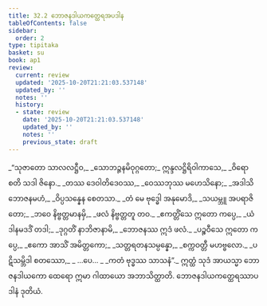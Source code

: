 ```yaml
---
title: 32.2 ဘောဇနဒါယကတ္ထေရအပဒါန
tableOfContents: false
sidebar:
  order: 2
type: tipitaka
basket: su
book: ap1
review:
  current: review
  updated: '2025-10-20T21:21:03.537148'
  updated_by: ''
  notes: ''
  history:
  - state: review
    date: '2025-10-20T21:21:03.537148'
    updated_by: ''
    notes: ''
    previous_state: draft
---
```



<DynamicBreadcrumb />


<ReviewStatus review={frontmatter.review} showDetails={true} />

<HypothesisAnnotation frontmatter={frontmatter} />

<Division number="4" book="ap1" e="ch" v="20" p="288">

<Paragraph number="3511" type="verses" book="ap1">
_“သုဇာတော သာလလဋ္ဌီဝ,_  
_သောဘဉ္ဇနမိဝုဂ္ဂတော;_  
ဣန္ဒလဋ္ဌိရိဝါကာသေ,_  
_ဝိရောစတိ သဒါ ဇိနော._  

</Paragraph>

</Division>
<Division number="5" book="ap1" e="ch" v="20" p="288">

<Paragraph number="3512" type="verses" book="ap1">
_တဿ ဒေဝါတိဒေဝဿ,_  
_ဝေဿဘုဿ မဟေသိနော;_  
_အဒါသိ ဘောဇနမဟံ,_  
_ဝိပ္ပသန္နေန စေတသာ._  

</Paragraph>

</Division>
<Division number="6" book="ap1" e="ch" v="20" p="288">

<Paragraph number="3513" type="verses" book="ap1">
_တံ မေ ဗုဒ္ဓေါ အနုမောဒိ,_  
_သယမ္ဘူ အပရာဇိတော;_  
_ဘဝေ နိဗ္ဗတ္တမာနမှိ,_  
_ဖလံ နိဗ္ဗတ္တတူ တဝ._  

</Paragraph>

</Division>
<Division number="7" book="ap1" e="ch" v="20" p="288">

<Paragraph number="3514" type="verses" book="ap1">
_ဧကတ္တိံသေ ဣတော ကပ္ပေ,_  
_ယံ ဒါနမဒဒိံ တဒါ;_  
_ဒုဂ္ဂတိံ နာဘိဇာနာမိ,_  
_ဘောဇနဿ ဣဒံ ဖလံ._  

</Paragraph>

</Division>
<Division number="8" book="ap1" e="ch" v="20" p="288">

<Paragraph number="3515" type="verses" book="ap1">
_ပဉ္စဝီသေ ဣတော ကပ္ပေ,_  
_ဧကော အာသိံ အမိတ္တကော;_  
_သတ္တရတနသမ္ပန္နော,_  
_စက္ကဝတ္တီ မဟဗ္ဗလော._  

</Paragraph>

</Division>
<Division number="9" book="ap1" e="ch" v="20" p="288">

<Paragraph number="3516" type="verses" book="ap1">
_ပဋိသမ္ဘိဒါ စတဿော,_  
_ …ပေ… _  
_ကတံ ဗုဒ္ဓဿ သာသနံ”._  

</Paragraph>

<Paragraph number="3517" book="ap1">
ဣတ္ထံ သုဒံ အာယသ္မာ ဘောဇနဒါယကော ထေရော ဣမာ ဂါထာယော အဘာသိတ္ထာတိ.

</Paragraph>
</Division>

<Paragraph number="3518" type="center" book="ap1">
ဘောဇနဒါယကတ္ထေရဿာပဒါနံ ဒုတိယံ.
</Paragraph>